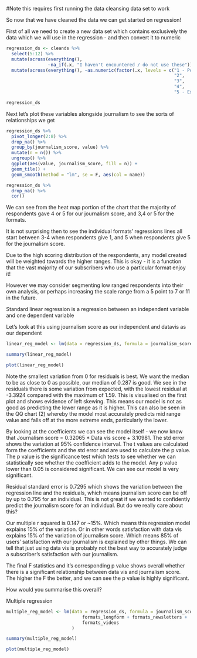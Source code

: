 #Note this requires first running the data cleansing data set to work

So now that we have cleaned the data we can get started on regression!

First of all we need to create a new data set which contains exclusively the data
which we will use in the regression - and then convert it to numeric

```r
regression_ds <- cleands %>% 
  select(5:12) %>% 
  mutate(across(everything(), 
                ~na_if(.x, "I haven't encountered / do not use these"))) %>% 
  mutate(across(everything(), ~as.numeric(factor(.x, levels = c("1 - Poor",
                                                                "2",
                                                                "3",
                                                                "4",
                                                                "5 - Excellent")))))

regression_ds
```
Next let's plot these variables alongside journalism to see the sorts of relationships
we get

```r
regression_ds %>% 
  pivot_longer(2:8) %>% 
  drop_na() %>% 
  group_by(journalism_score, value) %>% 
  mutate(n = n()) %>% 
  ungroup() %>% 
  ggplot(aes(value, journalism_score, fill = n)) +
  geom_tile() +
  geom_smooth(method = "lm", se = F, aes(col = name))

regression_ds %>% 
  drop_na() %>% 
  cor()
```

We can see from the heat map portion of the chart that the majority of respondents
gave 4 or 5 for our journalism score, and 3,4 or 5 for the formats. 

It is not surprising then to see the individual formats' regressions lines all 
start between 3-4 when respondents give 1, and 5 when respondents give 5 for the 
journalism score.

Due to the high scoring distribution of the respondents, any model created will 
be weighted towards the higher ranges. This is okay - it is a function that the
vast majority of our subscribers who use a particular format enjoy it!

However we may consider segmenting low ranged respondents into their own analysis, 
or perhaps increasing the scale range from a 5 point to 7 or 11 in the future.

Standard linear regression is a regression between an independent variable and one
dependent variable

Let's look at this using journalism score as our independent and datavis as our 
dependent

```r

linear_reg_model <- lm(data = regression_ds, formula = journalism_score ~ formats_datavis)

summary(linear_reg_model)

plot(linear_reg_model)
```
Note the smallest variation from 0 for residuals is best. We want the median to 
be as close to 0 as possible, our median of 0.287 is good. We see in the residuals 
there is some variation from expected, with the lowest residual at -3.3924 compared
with the maximum of 1.59. This is visualised on the first plot and shows evidence 
of left skewing. This means our model is not as good as predicting the lower range
as it is higher. This can also be seen in the QQ chart (2) whereby the model most
accurately predicts mid range value and falls off at the more extreme ends, particularly
the lower.

By looking at the coefficients we can see the model itself - we now know that
Journalism score = 0.32065 * Data vis score + 3.10981. The std error shows the 
variation at 95% confidence interval. The t values are calculated form the coefficients
and the std error and are used to calculate the p value. The p value is the significance
test which tests to see whether we can statistically see whether the coefficient adds
to the model. Any p value lower than 0.05 is considered significant. We can see our 
model is very significant. 


Residual standard error is 0.7295 which shows the variation between the regression line 
and the residuals, which means journalism score can be off by up to 0.795 for an 
individual. This is not great if we wanted to confidently predict the journalism 
score for an individual. But do we really care about this?

Our multiple r squared is 0.147 or ~15%. Which means this regression model explains
15% of the variation. Or in other words satisfaction with data vis explains 15%
of the variation of journalism score. Which means 85% of users' satisfaction with
our journalism is explained by other things. We can tell that just using data vis
is probably not the best way to accurately judge a subscriber's satisfaction with 
our journalism. 

The final F statistics and it's corresponding p value shows overall whether there 
is a significant relationship between data vis and journalism score. The higher 
the F the better, and we can see the p value is highly significant. 

How would you summarise this overall?

Multiple regression

```r

multiple_reg_model <- lm(data = regression_ds, formula = journalism_score ~ formats_datavis +
                             formats_longform + formats_newsletters +
                             formats_videos
                         )

summary(multiple_reg_model)

plot(multiple_reg_model)
```